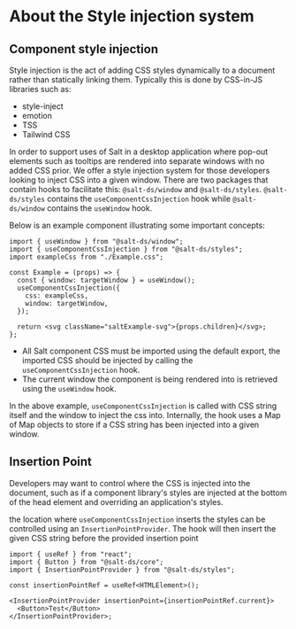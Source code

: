 
<Meta title="Styles/About the Style injection system" />

# About the Style injection system

## Component style injection

Style injection is the act of adding CSS styles dynamically to a document rather than statically linking them.
Typically this is done by CSS-in-JS libraries such as:

- style-inject
- emotion
- TSS
- Tailwind CSS

In order to support uses of Salt in a desktop application where pop-out elements such as tooltips are rendered into separate windows with no added CSS prior.
We offer a style injection system for those developers looking to inject CSS into a given window.
There are two packages that contain hooks to facilitate this: `@salt-ds/window` and `@salt-ds/styles`.
`@salt-ds/styles` contains the `useComponentCssInjection` hook while `@salt-ds/window` contains the `useWindow` hook.

Below is an example component illustrating some important concepts:

```tsx
import { useWindow } from "@salt-ds/window";
import { useComponentCssInjection } from "@salt-ds/styles";
import exampleCss from "./Example.css";

const Example = (props) => {
  const { window: targetWindow } = useWindow();
  useComponentCssInjection({
    css: exampleCss,
    window: targetWindow,
  });

  return <svg className="saltExample-svg">{props.children}</svg>;
};
```

- All Salt component CSS must be imported using the default export, the imported CSS should be injected by calling the `useComponentCssInjection` hook.
- The current window the component is being rendered into is retrieved using the `useWindow` hook.

In the above example, `useComponentCssInjection` is called with CSS string itself and the window to inject the css into.
Internally, the hook uses a Map of Map objects to store if a CSS string has been injected into a given window.

## Insertion Point

Developers may want to control where the CSS is injected into the document, such as if a component library's styles are injected at the bottom of the head element
and overriding an application's styles.

the location where `useComponentCssInjection` inserts the styles can be controlled using an `InsertionPointProvider`. The hook will then insert the given CSS string before the provided insertion point

```tsx
import { useRef } from "react";
import { Button } from "@salt-ds/core";
import { InsertionPointProvider } from "@salt-ds/styles";

const insertionPointRef = useRef<HTMLElement>();

<InsertionPointProvider insertionPoint={insertionPointRef.current}>
  <Button>Test</Button>
</InsertionPointProvider>;
```
